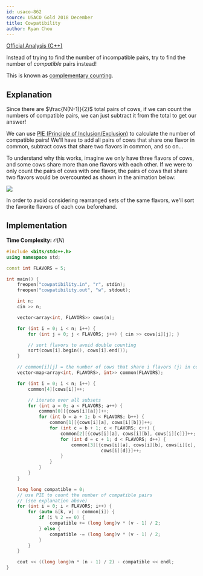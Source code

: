 ```yaml
---
id: usaco-862
source: USACO Gold 2018 December
title: Cowpatibility
author: Ryan Chou
---
```


[Official Analysis (C++)](http://www.usaco.org/current/data/sol_cowpatibility_gold_dec18.html)

<Spoiler title="Hint">

Instead of trying to find the number of incompatible pairs, try to find the number of *compatible* pairs instead!

This is known as [complementary counting](https://artofproblemsolving.com/wiki/index.php/Complementary_counting).

</Spoiler>

<Spoiler title="Solution">

## Explanation

Since there are $\frac{N(N-1)}{2}$ total pairs of cows, if we can count the numbers of compatible pairs, we can just subtract it from the total to get our answer!

We can use [PIE (Principle of Inclusion/Exclusion)](https://artofproblemsolving.com/wiki/index.php/Principle_of_Inclusion-Exclusion) to calculate the number of compatible pairs! We'll have to add all pairs of cows that share one flavor in common, subtract cows that share two flavors in common,
and so on...

To understand why this works, imagine we only have three flavors of cows, and some cows share more than one flavors with each other. If we were to only
count the pairs of cows with one flavor, the pairs of cows that share two flavors would be overcounted as shown in the animation below:

<img src = "/usaco-862-anim/PIE.gif"/>

In order to avoid considering rearranged sets of the same flavors, we'll sort the favorite flavors of each cow beforehand.

## Implementation

**Time Complexity:** $\mathcal{O}(N)$

<LanguageSection>
<CPPSection>

```cpp
#include <bits/stdc++.h>
using namespace std;

const int FLAVORS = 5;

int main() {
	freopen("cowpatibility.in", "r", stdin);
	freopen("cowpatibility.out", "w", stdout);

	int n;
	cin >> n;

	vector<array<int, FLAVORS>> cows(n);

	for (int i = 0; i < n; i++) {
		for (int j = 0; j < FLAVORS; j++) { cin >> cows[i][j]; }

		// sort flavors to avoid double counting
		sort(cows[i].begin(), cows[i].end());
	}

	// common[i][j] = the number of cows that share i flavors (j) in common
	vector<map<array<int, FLAVORS>, int>> common(FLAVORS);

	for (int i = 0; i < n; i++) {
		common[4][cows[i]]++;

		// iterate over all subsets
		for (int a = 0; a < FLAVORS; a++) {
			common[0][{cows[i][a]}]++;
			for (int b = a + 1; b < FLAVORS; b++) {
				common[1][{cows[i][a], cows[i][b]}]++;
				for (int c = b + 1; c < FLAVORS; c++) {
					common[2][{cows[i][a], cows[i][b], cows[i][c]}]++;
					for (int d = c + 1; d < FLAVORS; d++) {
						common[3][{cows[i][a], cows[i][b], cows[i][c],
						           cows[i][d]}]++;
					}
				}
			}
		}
	}

	long long compatible = 0;
	// use PIE to count the number of compatible pairs
	// (see explanation above)
	for (int i = 0; i < FLAVORS; i++) {
		for (auto &[k, v] : common[i]) {
			if (i % 2 == 0) {
				compatible += (long long)v * (v - 1) / 2;
			} else {
				compatible -= (long long)v * (v - 1) / 2;
			}
		}
	}

	cout << ((long long)n * (n - 1) / 2) - compatible << endl;
}
```

</CPPSection>
</LanguageSection>

</Spoiler>
